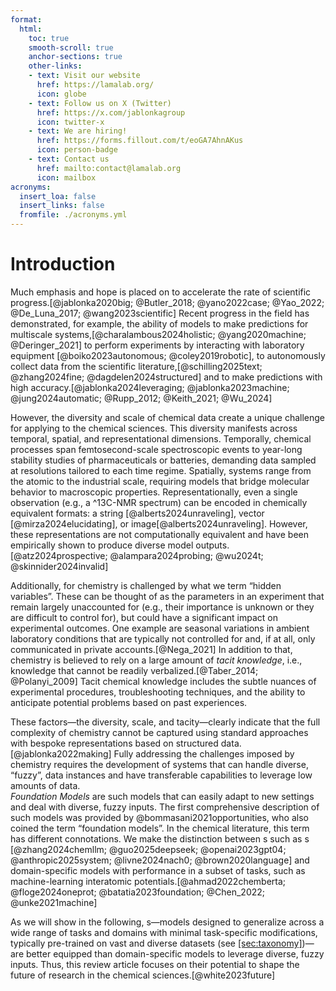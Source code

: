 ```yaml
---
format:
  html:
    toc: true
    smooth-scroll: true
    anchor-sections: true
    other-links:
    - text: Visit our website
      href: https://lamalab.org/
      icon: globe
    - text: Follow us on X (Twitter)
      href: https://x.com/jablonkagroup
      icon: twitter-x
    - text: We are hiring!
      href: https://forms.fillout.com/t/eoGA7AhnAKus
      icon: person-badge
    - text: Contact us
      href: mailto:contact@lamalab.org
      icon: mailbox
acronyms:
  insert_loa: false 
  insert_links: false  
  fromfile: ./acronyms.yml
---
```


# Introduction

Much emphasis and hope is placed on \acr{ml} to accelerate the rate of scientific
progress.\[@jablonka2020big; @Butler_2018; @yano2022case; @Yao_2022;
@De_Luna_2017; @wang2023scientific\] Recent progress in the field has
demonstrated, for example, the ability of \acr{ml} models to make predictions for multiscale
systems,\[@charalambous2024holistic; @yang2020machine;
@Deringer_2021\] to perform experiments by interacting with laboratory
equipment \[@boiko2023autonomous; @coley2019robotic\], to autonomously
collect data from the scientific literature,\[@schilling2025text;
@zhang2024fine; @dagdelen2024structured\] and to make predictions with
high accuracy.\[@jablonka2024leveraging; @jablonka2023machine;
@jung2024automatic; @Rupp_2012; @Keith_2021; @Wu_2024\]

However, the diversity and scale of chemical data create a unique
challenge for applying \acr{ml} to the chemical sciences. This diversity
manifests across temporal, spatial, and representational dimensions.
Temporally, chemical processes span femtosecond-scale spectroscopic
events to year-long stability studies of pharmaceuticals or batteries,
demanding data sampled at resolutions tailored to each time regime.
Spatially, systems range from the atomic to the industrial scale,
requiring models that bridge molecular behavior to macroscopic
properties. Representationally, even a single observation (e.g., a
\^13C-NMR spectrum) can be encoded in chemically equivalent formats: a
string \[@alberts2024unraveling\], vector \[@mirza2024elucidating\], or
image\[@alberts2024unraveling\]. However, these representations are not
computationally equivalent and have been empirically shown to produce
diverse model outputs.\[@atz2024prospective; @alampara2024probing;
@wu2024t; @skinnider2024invalid\]

Additionally, \acr{ml} for
chemistry is challenged by what we term "hidden variables". These can be
thought of as the parameters in an experiment that remain largely
unaccounted for (e.g., their importance is unknown or they are difficult
to control for), but could have a significant impact on experimental
outcomes. One example are seasonal variations in ambient laboratory
conditions that are typically not controlled for and, if at all, only
communicated in private accounts.\[@Nega_2021\] In addition to that,
chemistry is believed to rely on a large amount of *tacit knowledge*,
i.e., knowledge that cannot be readily verbalized.\[@Taber_2014;
@Polanyi_2009\] Tacit chemical knowledge includes the subtle nuances of
experimental procedures, troubleshooting techniques, and the ability to
anticipate potential problems based on past experiences.

These factors---the diversity, scale, and tacity---clearly indicate that
the full complexity of chemistry cannot be captured using standard
approaches with bespoke representations based on structured
data.\[@jablonka2022making\] Fully addressing the challenges imposed by
chemistry requires the development of \acr{ml} systems that can handle diverse, "fuzzy",
data instances and have transferable capabilities to leverage low
amounts of data.\
*Foundation Models* are such models that can easily adapt to new
settings and deal with diverse, fuzzy inputs. The first comprehensive
description of such models was provided by @bommasani2021opportunities,
who also coined the term "foundation models". In the chemical
literature, this term has different connotations. We make the
distinction between \acr{gpm}s such as \acr{llm}s \[@zhang2024chemllm; @guo2025deepseek;
@openai2023gpt04; @anthropic2025system; @livne2024nach0;
@brown2020language\] and domain-specific models with
\acr{sota} performance
in a subset of tasks, such as machine-learning interatomic
potentials.\[@ahmad2022chemberta; @floge2024oneprot;
@batatia2023foundation; @Chen_2022; @unke2021machine\]

As we will show in the following, \acr{gpm}s---models designed to generalize across a
wide range of tasks and domains with minimal task-specific
modifications, typically pre-trained on vast and diverse datasets (see
[\[sec:taxonomy\]](#sec:taxonomy){reference-type="ref+Label"
reference="sec:taxonomy"})---are better equipped than domain-specific
models to leverage diverse, fuzzy inputs. Thus, this review article
focuses on their potential to shape the future of research in the
chemical sciences.\[@white2023future\]
